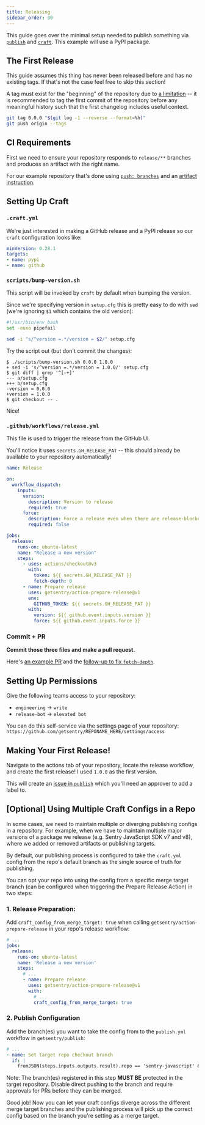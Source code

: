 ```yaml
---
title: Releasing
sidebar_order: 30
---
```


This guide goes over the minimal setup needed to publish something via
[`publish`] and [`craft`]. This example will use a PyPI package.

[`publish`]: https://github.com/getsentry/publish
[`craft`]: https://github.com/getsentry/craft

## The First Release

This guide assumes this thing has never been released before and has no
existing tags. If that's not the case feel free to skip this section!

A tag must exist for the "beginning" of the repository due to [a limitation] --
it is recommended to tag the first commit of the repository before any
meaningful history such that the first changelog includes useful context.

```bash
git tag 0.0.0 "$(git log -1 --reverse --format=%h)"
git push origin --tags
```

[a limitation]: https://github.com/getsentry/craft/issues/342

## CI Requirements

First we need to ensure your repository responds to `release/**` branches
and produces an artifact with the right name.

For our example repository that's done using [`push: branches`] and an
[artifact instruction].

[`push: branches`]: https://github.com/getsentry/uwsgi-dogstatsd-plugin/blob/5057cba0104827c226094f153ffba7ade1a4331d/.github/workflows/build.yml#L5
[artifact instruction]: https://github.com/getsentry/uwsgi-dogstatsd-plugin/blob/5057cba0104827c226094f153ffba7ade1a4331d/.github/workflows/build.yml#L81-L84

## Setting Up Craft

### `.craft.yml`

We're just interested in making a GitHub release and a PyPI release so our
`craft` configuration looks like:

```yaml
minVersion: 0.28.1
targets:
- name: pypi
- name: github
```

### `scripts/bump-version.sh`

This script will be invoked by `craft` by default when bumping the version.

Since we're specifying version in `setup.cfg` this is pretty easy to do with
`sed` (we're ignoring `$1` which contains the old version):

```bash
#!/usr/bin/env bash
set -euxo pipefail

sed -i "s/^version =.*/version = $2/" setup.cfg
```

Try the script out (but don't commit the changes):

```console
$ ./scripts/bump-version.sh 0.0.0 1.0.0
+ sed -i 's/^version =.*/version = 1.0.0/' setup.cfg
$ git diff | grep '^[-+]'
--- a/setup.cfg
+++ b/setup.cfg
-version = 0.0.0
+version = 1.0.0
$ git checkout -- .
```

Nice!

### `.github/workflows/release.yml`

This file is used to trigger the release from the GitHub UI.

You'll notice it uses `secrets.GH_RELEASE_PAT` -- this should already be
available to your repository automatically!

```yaml
name: Release

on:
  workflow_dispatch:
    inputs:
      version:
        description: Version to release
        required: true
      force:
        description: Force a release even when there are release-blockers (optional)
        required: false

jobs:
  release:
    runs-on: ubuntu-latest
    name: "Release a new version"
    steps:
      - uses: actions/checkout@v3
        with:
          token: ${{ secrets.GH_RELEASE_PAT }}
          fetch-depth: 0
      - name: Prepare release
        uses: getsentry/action-prepare-release@v1
        env:
          GITHUB_TOKEN: ${{ secrets.GH_RELEASE_PAT }}
        with:
          version: ${{ github.event.inputs.version }}
          force: ${{ github.event.inputs.force }}
```

### Commit + PR

**Commit those three files and make a pull request.**

Here's [an example PR] and the [follow-up to fix `fetch-depth`].

[an example PR]: https://github.com/getsentry/uwsgi-dogstatsd-plugin/pull/2
[follow-up to fix `fetch-depth`]: https://github.com/getsentry/uwsgi-dogstatsd-plugin/pull/3

## Setting Up Permissions

Give the following teams access to your repository:

- `engineering` -> `write`
- `release-bot` -> `elevated bot`

You can do this self-service via the settings page of your repository:
`https://github.com/getsentry/REPONAME_HERE/settings/access`

## Making Your First Release!

Navigate to the actions tab of your repository, locate the release workflow,
and create the first release! I used `1.0.0` as the first version.

This will create an [issue in `publish`] which you'll need an approver to
add a label to.

[issue in `publish`]: https://github.com/getsentry/publish/issues

## [Optional] Using Multiple Craft Configs in a Repo

In some cases, we need to maintain multiple or diverging publishing configs in a repository.
For example, when we have to maintain multiple major versions of a package we release (e.g. Sentry JavaScript SDK v7 and v8), where we added or removed artifacts or publishing targets.

By default, our publishing process is configured to take the `craft.yml` config from the repo's default branch as the single source of truth for publishing.

You can opt your repo into using the config from a specific merge target branch (can be configured when triggering the Prepare Release Action) in two steps:

### 1. Release Preparation:

Add `craft_config_from_merge_target: true` when calling `getsentry/action-prepare-release` in your repo's release workflow:

```yml
# ...
jobs:
  release:
    runs-on: ubuntu-latest
    name: 'Release a new version'
    steps:
      # ...
      - name: Prepare release
        uses: getsentry/action-prepare-release@v1
        with:
          # ...
          craft_config_from_merge_target: true
```

### 2. Publish Configuration

Add the branch(es) you want to take the config from to the `publish.yml` workflow in `getsentry/publish`:

```yml
# ...
- name: Set target repo checkout branch
  if: |
    fromJSON(steps.inputs.outputs.result).repo == 'sentry-javascript' && fromJSON(steps.inputs.outputs.result).merge_target == 'v7'
```

Note: The branch(es) registered in this step **MUST BE** protected in the target repository.
Disable direct pushing to the branch and require approvals for PRs before they can be merged.

Good job! Now you can let your craft configs diverge across the different merge target branches and the publishing process will pick up the correct config based on the branch you're setting as a merge target.
